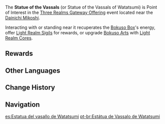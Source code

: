 {{Location Infobox
|image        = Statue of the Vassals.png
|type         = Point of Interest
|map          = Three Realms Gateway Offering
|event        = Three Realms Gateway Offering
|region       = Inazuma
|area         = Three Realms Gateway Offering
}}
{{Description|A statue in Enkanomiya which seems to be the key to the Sentou ceremony. The coral it is holding glows with a peculiar light.}}
The '''Statue of the Vassals''' (or Statue of the Vassals of Watatsumi) is Point of Interest in the [[Three Realms Gateway Offering]] event located near the [[Dainichi Mikoshi]].

Interacting with or standing near it recuperates the [[Bokuso Box]]'s energy, offer [[Light Realm Sigil]]s for rewards, or upgrade [[Bokuso Arts]] with [[Light Realm Core]]s.

==Rewards==
{{Transclude|Bokuso Box|Statue of the Vassals|main=1}}

==Other Languages==
{{Other Languages
|en      = Statue of the Vassals
|zhs     = 御使雕像
|zhs_rm  = Yùshǐ Diāoxiàng
|zht     = 御使雕像
|zht_rm  = Yùshǐ Diāoxiàng
|zh_tl   = Royal Emissary Statue
|ja      = 御使いの彫像
|ja_rm   = Otsukai no Chouzou{{Assumed}}
|ja_tl   = 
|ko      = {{tt|어사|御使}} {{tt|석상|石像}}
|ko_rm   = Eosa Seoksang
|ko_tl   = Royal Emissary Statue
|es      = Estatua del vasallo de Watatsumi
|es_tl   = Watatsumi Vassal Statue
|fr      = Statue de vassal
|fr_tl   = Vassal Statue
|ru      = Статуя вассалов
|ru_tl   = Statue of the Vassals
|th      = รูปปั้น Vassals of Watatsumi
|vi      = Tượng Ngự Sử
|vi_tl   = 
|de      = Statue der Boten
|de_tl   = Statue of the Envoy
|id      = Statue of the Vassals
|pt      = Estátua de Vassalo de Watatsumi
|pt_tl   = 
|tr      = 
|tr_tl   = 
|it      = 
|it_tl   = 
}}

==Change History==
{{Change History|2.5}}

==Navigation==
{{PoI Navbox|Inazuma}}
[[es:Estatua del vasallo de Watatsumi]]
[[pt-br:Estátua de Vassalo de Watatsumi]]